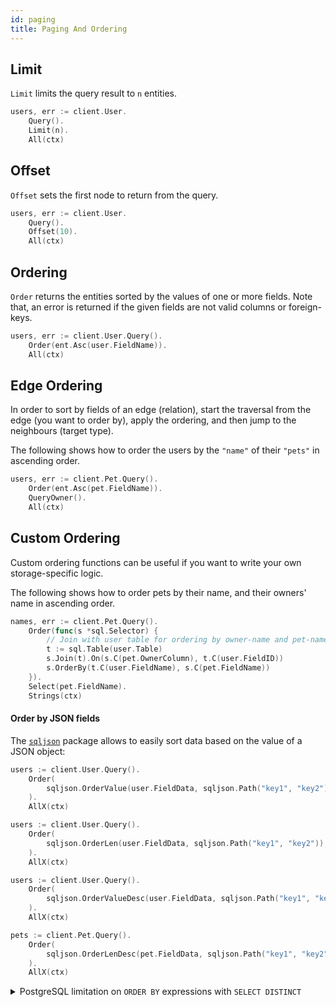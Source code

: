 ```yaml
---
id: paging
title: Paging And Ordering
---
```



## Limit

`Limit` limits the query result to `n` entities.

```go
users, err := client.User.
	Query().
	Limit(n).
	All(ctx)
```

## Offset

`Offset` sets the first node to return from the query.

```go
users, err := client.User.
	Query().
	Offset(10).
	All(ctx)
```

## Ordering

`Order` returns the entities sorted by the values of one or more fields. Note that, an error
is returned if the given fields are not valid columns or foreign-keys.

```go
users, err := client.User.Query().
	Order(ent.Asc(user.FieldName)).
	All(ctx)
```

## Edge Ordering

In order to sort by fields of an edge (relation), start the traversal from the edge (you want to order by),
apply the ordering, and then jump to the neighbours (target type).

The following shows how to order the users by the `"name"` of their `"pets"` in ascending order.

```go
users, err := client.Pet.Query().
	Order(ent.Asc(pet.FieldName)).
	QueryOwner().
	All(ctx)
```

## Custom Ordering

Custom ordering functions can be useful if you want to write your own storage-specific logic.

The following shows how to order pets by their name, and their owners' name in ascending order.

```go
names, err := client.Pet.Query().
	Order(func(s *sql.Selector) {
		// Join with user table for ordering by owner-name and pet-name.
		t := sql.Table(user.Table)
		s.Join(t).On(s.C(pet.OwnerColumn), t.C(user.FieldID))
		s.OrderBy(t.C(user.FieldName), s.C(pet.FieldName))
	}).
	Select(pet.FieldName).
	Strings(ctx)
```

#### Order by JSON fields

The [`sqljson`](https://pkg.go.dev/github.com/jogly/ent/dialect/sql/sqljson) package allows to easily sort data based on the
value of a JSON object:

<Tabs>
<TabItem value="value" label="By Value" default>

```go {3}
users := client.User.Query().
    Order(
        sqljson.OrderValue(user.FieldData, sqljson.Path("key1", "key2")),
    ).
    AllX(ctx)
```

</TabItem>
<TabItem value="length" label="By Length">

```go {3}
users := client.User.Query().
    Order(
        sqljson.OrderLen(user.FieldData, sqljson.Path("key1", "key2")),
    ).
    AllX(ctx)
```

</TabItem>
<TabItem value="desc" label="Descending">

```go {3,9}
users := client.User.Query().
    Order(
        sqljson.OrderValueDesc(user.FieldData, sqljson.Path("key1", "key2")),
    ).
    AllX(ctx)

pets := client.Pet.Query().
    Order(
        sqljson.OrderLenDesc(pet.FieldData, sqljson.Path("key1", "key2")),
    ).
    AllX(ctx)
```

</TabItem>
</Tabs>

<details>
<summary>PostgreSQL limitation on <code>ORDER BY</code> expressions with <code>SELECT DISTINCT</code></summary>
<div>

PostgreSQL does not support `ORDER BY` expressions with `SELECT DISTINCT`. Thus, the `Unique` modifier should be set
to `false`. However, keep in mind that this may result in duplicate results when performing graph traversals.

```diff
users := client.User.Query().
    Order(
        sqljson.OrderValue(user.FieldData, sqljson.Path("key1", "key2")),
    ).
+   Unique(false).
    AllX(ctx)
```

</div>
</details>
